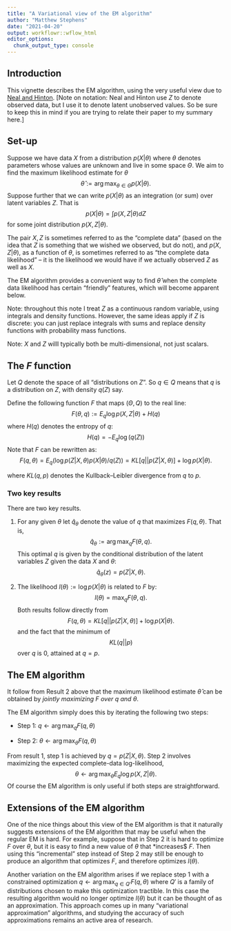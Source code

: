 ```yaml
---
title: "A Variational view of the EM algorithm"
author: "Matthew Stephens"
date: "2021-04-20"
output: workflowr::wflow_html
editor_options:
  chunk_output_type: console
---
```


## Introduction

This vignette describes the EM algorithm, using the very useful
view due to 
[Neal and Hinton](https://link.springer.com/chapter/10.1007/978-94-011-5014-9_12).  [Note on notation: Neal and Hinton use $Z$ to denote observed data, but I use it to denote latent unobserved values. So be sure to keep this in mind
if you are trying to relate their paper to my summary here.]

## Set-up

Suppose we have data $X$ from a distribution $p(X|\theta)$ 
where $\theta$ denotes parameters whose values are unknown
and live in some space $\Theta$. 
We aim to find the maximum likelihood estimate for $\theta$
$$\hat\theta:= \arg \max_{\theta \in \Theta} p(X | \theta).$$
Suppose further that we can write $p(X | \theta)$ as an integration
(or sum) over latent variables $Z$. That is
$$p(X | \theta) = \int p(X, Z| \theta) dZ$$
for some joint distribution $p(X,Z| \theta)$.

The pair $X,Z$ is sometimes referred to as the "complete data" (based on the idea that $Z$ is something that we wished we observed, but do not),
and $p(X,Z | \theta)$, as a function of $\theta$, is sometimes referred to as "the complete data likelihood" -- it is the likelihood we would have if we actually observed $Z$ as well as $X$.

The EM algorithm provides a convenient way to find $\hat\theta$
when the complete data likelihood has certain "friendly" features, which will become apparent below. 

Note: throughout this note I treat $Z$ as a continuous random variable,
using integrals and density functions.
However, the same ideas apply if $Z$ is discrete: you can just replace integrals with sums and replace density functions with probability mass functions.

Note: $X$ and $Z$ willl typically both be multi-dimensional, not just scalars.

## The $F$ function

Let $Q$ denote the space of all "distributions on $Z$".
So $q \in Q$ means that $q$ is a distribution on $Z$, with density 
$q(Z)$ say. 

Define the following function $F$ that maps $(\Theta, Q)$ to the real line:
$$F(\theta,q):= E_q \log p(X, Z | \theta) + H(q)$$
where $H(q)$ denotes the entropy of $q$: 
$$H(q) = - E_q \log(q(Z))$$
Note that $F$ can be rewritten as:
$$F(q,\theta) = E_q(\log p(Z|X,\theta) p(X| \theta)/ q(Z)) = KL[ q || p(Z|X,\theta) ] + \log p(X| \theta).$$

where $KL(q,p)$ denotes the Kullback--Leibler divergence from $q$ to $p$.

### Two key results

There are two key results.

1. For any given $\theta$ let $\hat{q}_\theta$ denote the value of $q$ that maximizes $F(q,\theta)$. That is,
$$\hat{q}_\theta:= \arg \max_q F(\theta,q).$$
This optimal $q$ is given by the conditional distribution of the latent variables $Z$ given the data $X$ and $\theta$:
$$\hat{q}_\theta(z) = p(Z | X, \theta).$$

2. The likelihood $l(\theta):=\log p(X| \theta)$ is related to $F$ by:
$$l(\theta) = \max_q F(\theta,q).$$
Both results follow directly from
$$F(q,\theta) = KL[ q || p(Z|X,\theta) ] + \log p(X| \theta).$$
and the fact that the minimum of $$KL(q || p)$$ over $q$ is 0, attained
at $q=p$.


## The EM algorithm

It follow from Result 2 above that the maximum likelihood estimate $\hat\theta$ can be obtained by *jointly maximizing $F$ over $q$ and $\theta$*.

The EM algorithm simply does this by iterating the following two steps:

- Step 1: $q \leftarrow \arg \max_q F(q,\theta)$

- Step 2: $\theta \leftarrow \arg \max_\theta F(q,\theta)$

From result 1, step 1 is achieved by $q = p(Z | X,\theta)$. 
Step 2 involves maximizing the expected complete-data log-likelihood,
$$\theta \leftarrow \arg \max_\theta E_q \log p(X,Z|\theta).$$
Of course the EM algorithm is only useful if both steps are straightforward.

## Extensions of the EM algorithm

One of the nice things about this view of the EM algorithm is that it naturally suggests extensions of the EM algorithm that may be useful when the regular EM is hard. For example, suppose that in Step 2 it is hard to optimize $F$ over $\theta$, but it is easy to find a new value of $\theta$ that *increases$ $F$.
Then using this "incremental" step instead of Step 2 may still be enough to
produce an algorithm that optimizes $F$, and therefore optimizes $l(\theta)$. 

Another variation on the EM algorithm arises if we replace step 1 with a 
constrained optimization $q \leftarrow \arg \max_{q \in Q'} F(q,\theta)$
where $Q'$ is a family of distributions chosen to make this optimization
tractible. In this case the resulting algorithm would no longer optimize $l(\theta)$ but it can be thought of as an approximation. This approach
comes up in many "variational approximation" algorithms, and studying
the accuracy of such approximations remains an active area of research. 
